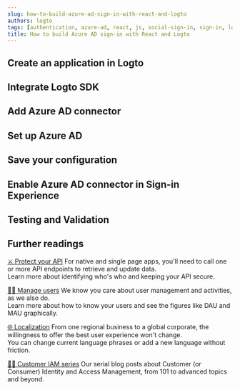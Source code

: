 ```yaml
---
slug: how-to-build-azure-ad-sign-in-with-react-and-logto
authors: logto
tags: [authentication, azure-ad, react, js, social-sign-in, sign-in, login]
title: How to build Azure AD sign-in with React and Logto
---
```


<!--
  We have to divide templates into sections because imported mdx will not show in the TOC.
  There's no way to customize TOC either. :-)

  @see https://github.com/facebook/docusaurus/issues/3915
-->



<!-- truncate -->

<Intro connector={connector} sdk="React" link="https://reactjs.org/" />

## Create an application in Logto

<CreateApplication type="Single page app" framework="React" />

## Integrate Logto SDK

<IntegrateSdk />

## Add Azure AD connector

<AddSocialConnector connector={connector} />

## Set up Azure AD

<ConnectorGuide />

## Save your configuration

<SaveYourConfiguration connector={connector} />

## Enable Azure AD connector in Sign-in Experience

<EnableSocialConnector connector={connector} />

## Testing and Validation

<TestingAndValidation connector={connector} sdk="React" />

## Further readings

[⚔️ Protect your API](/docs/recipes/protect-your-api/) For native and single page apps, you'll need to call one or more API endpoints to retrieve and update data.<br/>
Learn more about identifying who's who and keeping your API secure.

[🧑‍🚀 Manage users](/docs/recipes/manage-users/) We know you care about user management and activities, as we also do.<br/>
Learn more about how to know your users and see the figures like DAU and MAU graphically.

[🌐 Localization](/docs/recipes/customize-sie/localized-language) From one regional business to a global corporate, the willingness to offer the best user experience won't change.<br/>
You can change current language phrases or add a new language without friction.

[🧑‍🎓 Customer IAM series](/blog/tags/ciam) Our serial blog posts about Customer (or Consumer) Identity and Access Management, from 101 to advanced topics and beyond.
